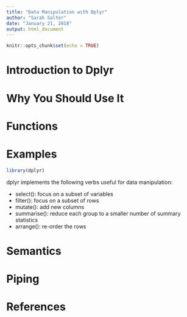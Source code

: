 ```yaml
---
title: "Data Manipulation with Dplyr"
author: "Sarah Salter"
date: "January 21, 2018"
output: html_document
---
```


```r
knitr::opts_chunk$set(echo = TRUE)
```

# Introduction to Dplyr

# Why You Should Use It

# Functions

# Examples

```r
library(dplyr)
```


dplyr implements the following verbs useful for data manipulation:

+ select(): focus on a subset of variables
+ filter(): focus on a subset of rows
+ mutate(): add new columns
+ summarise(): reduce each group to a smaller number of summary statistics
+ arrange(): re-order the rows

# Semantics

# Piping 

# References


